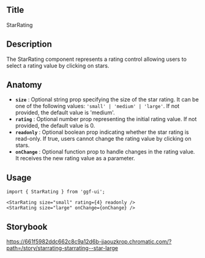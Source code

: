 ## Title

StarRating

## Description

The StarRating component represents a rating control allowing users to select a rating value by clicking on stars.

## Anatomy

- **`size`** : Optional string prop specifying the size of the star rating. It can be one of the following values: `'small' | 'medium' | 'large'`. If not provided, the default value is 'medium'.
- **`rating`** : Optional number prop representing the initial rating value. If not provided, the default value is 0.
- **`readonly`** : Optional boolean prop indicating whether the star rating is read-only. If true, users cannot change the rating value by clicking on stars.
- **`onChange`** : Optional function prop to handle changes in the rating value. It receives the new rating value as a parameter.

## Usage

```tsx
import { StarRating } from 'ggf-ui';
```

```tsx
<StarRating size="small" rating={4} readonly />
<StarRating size="large" onChange={onChange} />
```

## Storybook

https://661f5982ddc662c8c9a12d6b-jjaouzkrop.chromatic.com/?path=/story/starrating-starrating--star-large
